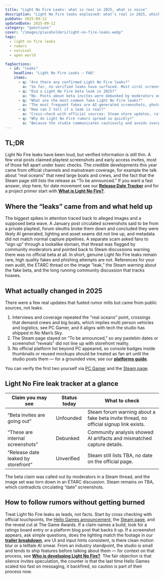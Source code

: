 ```yaml
---
title: "Light No Fire Leaks: what is real in 2025, what is noise"
description: "Light No Fire leaks explained: what’s real in 2025, which rumors are noise, and how to separate speculation from verified facts."
pubDate: 2025-09-12
updatedDate: 2025-09-12
category: "questions"
cover: "/images/placeholders/light-no-fire-leaks.webp"
tags:
  - light no fire leaks
  - rumors
  - survival
  - open world

faqSections:
  - id: "leaks"
    headline: "Light No Fire Leaks – FAQ"
    items:
      - q: "Are there any confirmed Light No Fire leaks?"
        a: "So far, no verified leaks have surfaced. Most viral screenshots were shown to be AI-generated or fan-made, and alleged beta invites were flagged as scams. Verified information continues to come from official sources like the Steam page, Hello Games’ site, or press coverage."
      - q: "Did a Light No Fire beta leak in 2025?"
        a: "No. Posts about beta invites were debunked by moderators on Steam. Hello Games has not announced a beta, and there is no official sign-up link."
      - q: "What are the most common fake Light No Fire leaks?"
        a: "The most frequent fakes are AI-generated screenshots, photoshopped thumbnails with console logos, and phishing attempts disguised as beta sign-ups. All have been identified and taken down by the community."
      - q: "How can I tell if a leak is real?"
        a: "Cross-check with official sources: Steam store updates, ratings board listings, or Hello Games announcements. Community forums also break down alleged leaks, often pointing out inconsistencies in lighting, UI, or metadata."
      - q: "Why do Light No Fire rumors spread so quickly?"
        a: "Because the studio communicates cautiously and avoids overpromising, gaps in information are filled by speculation. This creates fertile ground for fake leaks and rumor threads. Treat every claim as unverified until confirmed by official channels."
---
```


## TL;DR

Light No Fire leaks have been loud, but verified information is still thin. A few viral posts claimed playtest screenshots and early access invites, most of those fell apart under basic checks. The credible developments this year came from official channels and mainstream coverage, for example the talk about “real oceans” that need large boats and crews, and the fact that the Steam page still lists the release as “To be announced.” If you want a fast answer, stop here; for date movement see our **[Release Date Tracker](/news/2025/09/releasedatetracker/)** and for a project primer start with **[What is Light No Fire?](/guides/questions/what-is-light-no-fire/)**.

## Where the “leaks” came from and what held up

The biggest spikes in attention traced back to alleged images and a supposed beta wave. A January post circulated screenshots said to be from a private playtest, forum sleuths broke them down and concluded they were likely AI generated, lighting and asset seams did not line up, and metadata did not match normal capture pipelines. A separate scam asked fans to “sign up” through a lookalike domain, that thread was flagged by community moderators and pointed back to Steam discussions warning there was no official beta at all. In short, genuine Light No Fire leaks remain rare, high quality fakes and phishing attempts are not. References for your own audit, the ETARC thread on the image “leak,” the Steam warning about the fake beta, and the long running community discussion that tracks hoaxes.

## What actually changed in 2025

There were a few real updates that fueled rumor mills but came from public sources, not leaks.

1) Interviews and coverage repeated the “real oceans” point, crossings that demand crews and big boats, which implies multi person vehicles and logistics, see PC Gamer, and it aligns with tech the studio has shipped in No Man’s Sky.  
2) The Steam page stayed on “To be announced,” so any pastebin dates or screenshot “reveals” did not line up with storefront reality.  
3) No official platform list beyond PC appeared, so console badges inside thumbnails or reused mockups should be treated as fan art until the studio posts them — for a grounded view, see our **[platforms guide](/guides/questions/platforms/)**.  

You can verify the first two yourself via [PC Gamer](https://www.pcgamer.com/games/survival-crafting/sean-murray-says-the-earth-sized-planet-in-light-no-fire-will-have-real-oceans-that-players-will-need-large-boats-and-crews-to-cross/) and the [Steam page](https://store.steampowered.com/app/2719590/Light_No_Fire/).

## Light No Fire leak tracker at a glance

| Claim you may see | Status today | What to check |
| --- | --- | --- |
| “Beta invites are going out” | Unfounded | Steam forum warning about a fake beta invite thread, no official signup link exists. |
| “These are internal screenshots” | Debunked | Community analysis showed AI artifacts and mismatched capture details. |
| “Release date leaked by storefront” | Unverified | Steam still lists TBA, no date on the official page. |

The beta claim was called out by moderators in a Steam thread, and the image set was torn down in an ETARC discussion. Steam remains on TBA, which contradicts circulating “date” screenshots.

## How to follow rumors without getting burned

Treat Light No Fire leaks as leads, not facts. Start by cross checking with official touchpoints, the [Hello Games announcement](https://hellogames.org/2023/12/12/announcing-light-no-fire/), the [Steam page](https://store.steampowered.com/app/2719590/Light_No_Fire/), and the reveal cut at The Game Awards. If a claim names a build, look for a ratings board entry or a platform blog post that backs it up. If a screenshot appears, ask simple questions, does the lighting match the footage in our **[trailer breakdown](/guides/questions/trailer-analysis/)**, are UI and input hints consistent, is there clean motion blur or a telltale AI smear. From an industry standpoint, the studio is small and tends to ship features before talking about them — for context on that process, see **[Who is developing Light No Fire?](/guides/questions/who-is-making-light-no-fire/)**. The fair objection is that silence invites speculation, the counter is that the last time Hello Games scaled too fast on messaging, it backfired, so caution is part of their process now.


<FAQ sections={frontmatter.faqSections} />
